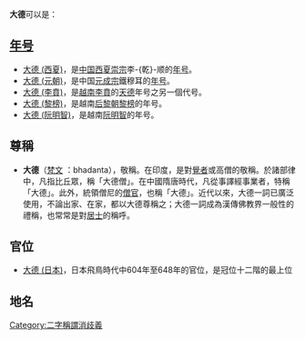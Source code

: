 '''大德'''可以是：

==[[年号|年号]]==
*[[大德_(西夏)|大德 (西夏)]]，是[[中国|中国]][[西夏|西夏]][[夏崇宗|崇宗]]李-{乾}-顺的[[年号|年号]]。
*[[大德_(元朝)|大德 (元朝)]]，是中国[[元成宗|元成宗]]鐵穆耳的[[年号|年号]]。
*[[天德_(李賁)|大德 (李賁)]]，是[[越南|越南]][[李賁|李賁]]的[[天德_(李賁)|天德]]年号之另一個代号。
*[[大德_(黎榜)|大德 (黎榜)]]，是越南[[后黎朝|后黎朝]][[黎榜|黎榜]]的年号。
*[[大德_(阮明智)|大德 (阮明智)]]，是越南[[阮明智|阮明智]]的年号。

==尊稱==
*'''大德'''（[[梵文|梵文]] ：bhadanta），敬稱。在印度，是對[[覺_(佛教)|覺者]]或高僧的敬稱。於諸部律中，凡指比丘眾，稱「大德僧」。在中國隋唐時代，凡從事譯經事業者，特稱「大德」。此外，統領僧尼的[[僧官|僧官]]，也稱「大德」。近代以來，大德一詞已廣泛使用，不論出家、在家，都以大德尊稱之；大德一詞成為漢傳佛教界一般性的禮稱，也常常是對[[居士|居士]]的稱呼。

==官位==
*[[大德_(日本)|大德 (日本)]]，日本飛鳥時代中604年至648年的官位，是冠位十二階的最上位

==地名==
{{PRC admin/disambig|50/01/54/100/000}}

{{disambig|D|CAT=年号消歧义}}
[[Category:二字稱謂消歧義|Category:二字稱謂消歧義]]